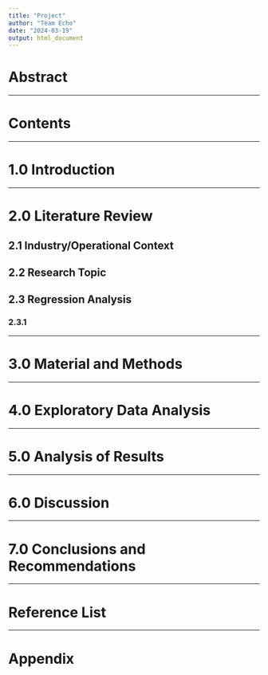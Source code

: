 ```yaml
---
title: "Project"
author: "Team Echo"
date: "2024-03-19"
output: html_document
---
```


# Abstract

---

# Contents

---

# 1.0 Introduction

---

# 2.0 Literature Review

## 2.1 Industry/Operational Context

## 2.2 Research Topic

## 2.3 Regression Analysis

### 2.3.1 

---

# 3.0 Material and Methods

---

# 4.0 Exploratory Data Analysis

---

# 5.0 Analysis of Results

---

# 6.0 Discussion

---

# 7.0 Conclusions and Recommendations

---

# Reference List

---

# Appendix
# 
